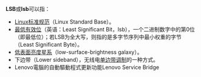 '''LSB'''或'''lsb'''可以指：
*[[Linux标准规范|Linux标准规范]]（Linux Standard Base）。
*[[最低有效位|最低有效位]]（英语：Least Significant Bit，lsb），一个二进制数字中的第0位（即最低位）；若LSB为全大写，则指的是多字节序列中最小权重的字节（Least Significant Byte）。
*[[低表面亮度星系|低表面亮度星系]]（low-surface-brightness galaxy）。
*下边带（Lower sideband），无线电[[单边带调制|单边带调制]]的一种方式。
*Lenovo電腦的自動驅動程式更新功能Lenovo Service Bridge
{{disambig|cat=三字拉丁字母縮寫消歧義}}